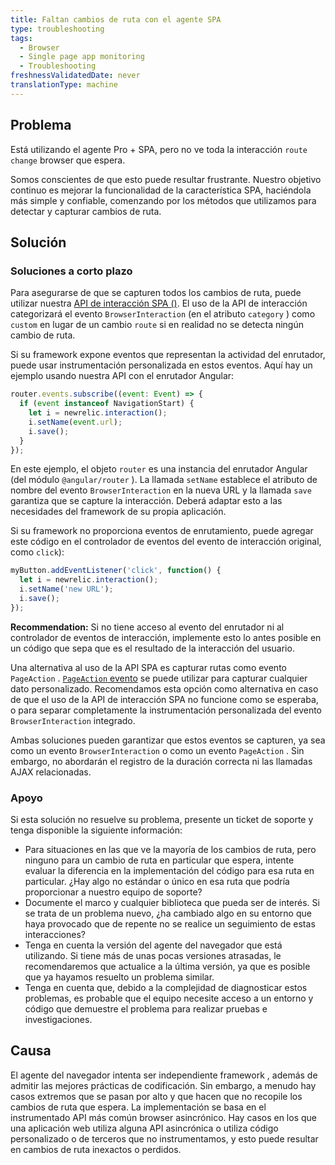 ```yaml
---
title: Faltan cambios de ruta con el agente SPA
type: troubleshooting
tags:
  - Browser
  - Single page app monitoring
  - Troubleshooting
freshnessValidatedDate: never
translationType: machine
---
```


## Problema

Está utilizando el agente Pro + SPA, pero no ve toda la interacción `route change` browser que espera.

Somos conscientes de que esto puede resultar frustrante. Nuestro objetivo continuo es mejorar la funcionalidad de la característica SPA, haciéndola más simple y confiable, comenzando por los métodos que utilizamos para detectar y capturar cambios de ruta.

## Solución

### Soluciones a corto plazo

Para asegurarse de que se capturen todos los cambios de ruta, puede utilizar nuestra [API de interacción SPA ()](/docs/browser/new-relic-browser/browser-agent-spa-api). El uso de la API de interacción categorizará el evento `BrowserInteraction` (en el atributo `category` ) como `custom` en lugar de un cambio `route` si en realidad no se detecta ningún cambio de ruta.

Si su framework expone eventos que representan la actividad del enrutador, puede usar instrumentación personalizada en estos eventos. Aquí hay un ejemplo usando nuestra API con el enrutador Angular:

```js
router.events.subscribe((event: Event) => {
  if (event instanceof NavigationStart) {
    let i = newrelic.interaction();
    i.setName(event.url);
    i.save();
  }
});
```

En este ejemplo, el objeto `router` es una instancia del enrutador Angular (del módulo `@angular/router` ). La llamada `setName` establece el atributo de nombre del evento `BrowserInteraction` en la nueva URL y la llamada `save` garantiza que se capture la interacción. Deberá adaptar esto a las necesidades del framework de su propia aplicación.

Si su framework no proporciona eventos de enrutamiento, puede agregar este código en el controlador de eventos del evento de interacción original, como `click`):

```js
myButton.addEventListener('click', function() {
  let i = newrelic.interaction();
  i.setName('new URL');
  i.save();
});
```

<DNT>**Recommendation:**</DNT> Si no tiene acceso al evento del enrutador ni al controlador de eventos de interacción, implemente esto lo antes posible en un código que sepa que es el resultado de la interacción del usuario.

Una alternativa al uso de la API SPA es capturar rutas como evento `PageAction` . [`PageAction` evento](/docs/browser/new-relic-browser/browser-agent-spa-api/add-page-action) se puede utilizar para capturar cualquier dato personalizado. Recomendamos esta opción como alternativa en caso de que el uso de la API de interacción SPA no funcione como se esperaba, o para separar completamente la instrumentación personalizada del evento `BrowserInteraction` integrado.

Ambas soluciones pueden garantizar que estos eventos se capturen, ya sea como un evento `BrowserInteraction` o como un evento `PageAction` . Sin embargo, no abordarán el registro de la duración correcta ni las llamadas AJAX relacionadas.

### Apoyo

Si esta solución no resuelve su problema, presente un ticket de soporte y tenga disponible la siguiente información:

* Para situaciones en las que ve la mayoría de los cambios de ruta, pero ninguno para un cambio de ruta en particular que espera, intente evaluar la diferencia en la implementación del código para esa ruta en particular. ¿Hay algo no estándar o único en esa ruta que podría proporcionar a nuestro equipo de soporte?
* Documente el marco y cualquier biblioteca que pueda ser de interés. Si se trata de un problema nuevo, ¿ha cambiado algo en su entorno que haya provocado que de repente no se realice un seguimiento de estas interacciones?
* Tenga en cuenta la versión del agente del navegador que está utilizando. Si tiene más de unas pocas versiones atrasadas, le recomendaremos que actualice a la última versión, ya que es posible que ya hayamos resuelto un problema similar.
* Tenga en cuenta que, debido a la complejidad de diagnosticar estos problemas, es probable que el equipo necesite acceso a un entorno y código que demuestre el problema para realizar pruebas e investigaciones.

## Causa

El agente del navegador intenta ser independiente framework , además de admitir las mejores prácticas de codificación. Sin embargo, a menudo hay casos extremos que se pasan por alto y que hacen que no recopile los cambios de ruta que espera. La implementación se basa en el instrumentado API más común browser asincrónico. Hay casos en los que una aplicación web utiliza alguna API asincrónica o utiliza código personalizado o de terceros que no instrumentamos, y esto puede resultar en cambios de ruta inexactos o perdidos.
